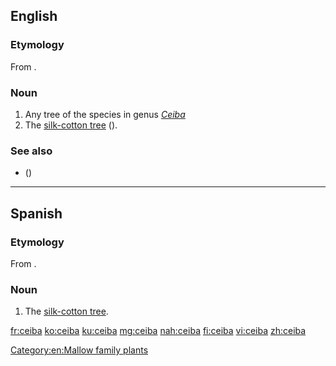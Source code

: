 {{also|Ceiba}}
==English==
{{wikipedia}}
===Etymology===
From {{etyl|es|en}} {{m|es|ceiba}}.

===Noun===
{{en-noun|s|ceiba}}

# Any tree of the species in genus ''[[Ceiba]]''
# The [[silk-cotton tree]] ({{taxlink|Bombax ceiba|species|noshow=1}}).

===See also===
* {{vern|ceibo|novern=1}} ({{taxlink|Erythrina crista-galli|species|noshow=1}})

----

==Spanish==
===Etymology===
From {{etyl|tnq|es}}.
===Noun===
{{es-noun|f}}

# The [[silk-cotton tree]].

[[Category:en:Mallow family plants]]

[[fr:ceiba]]
[[ko:ceiba]]
[[ku:ceiba]]
[[mg:ceiba]]
[[nah:ceiba]]
[[fi:ceiba]]
[[vi:ceiba]]
[[zh:ceiba]]